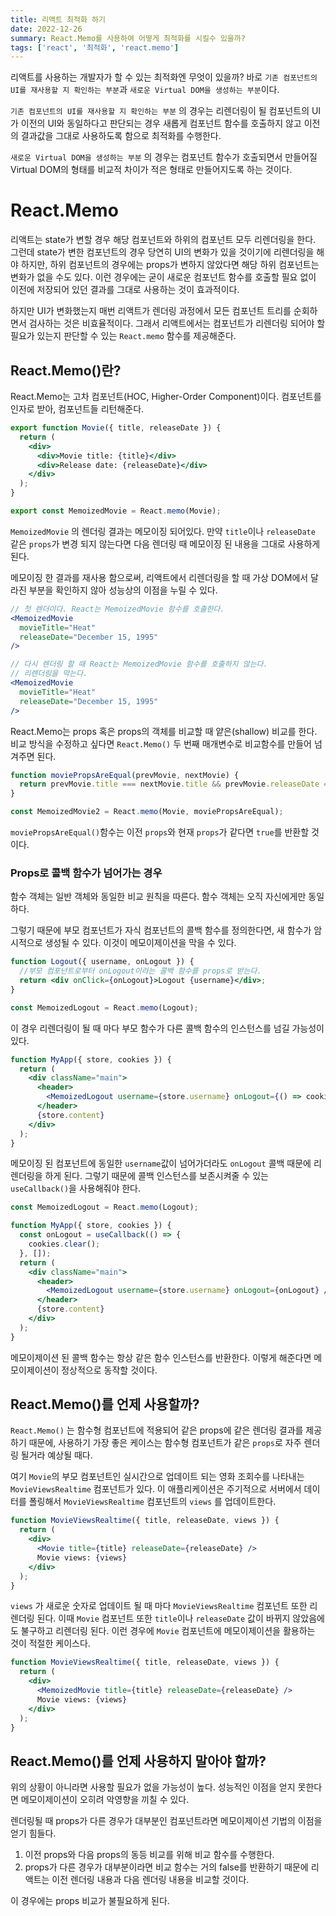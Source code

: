 ```yaml
---
title: 리액트 최적화 하기
date: 2022-12-26
summary: React.Memo를 사용하여 어떻게 최적화를 시킬수 있을까?
tags: ['react', '최적화', 'react.memo']
---
```


리액트를 사용하는 개발자가 할 수 있는 최적화엔 무엇이 있을까? 바로 `기존 컴포넌트의 UI를 재사용할 지 확인하는 부분`과 `새로운 Virtual DOM을 생성하는 부분`이다.

`기존 컴포넌트의 UI를 재사용할 지 확인하는 부분` 의 경우는 리렌더링이 될 컴포넌트의 UI가 이전의 UI와 동일하다고 판단되는 경우 새롭게 컴포넌트 함수를 호출하지 않고 이전의 결과값을 그대로 사용하도록 함으로 최적화를 수행한다.

`새로운 Virtual DOM을 생성하는 부분` 의 경우는 컴포넌트 함수가 호출되면서 만들어질 Virtual DOM의 형태를 비교적 차이가 적은 형태로 만들어지도록 하는 것이다.

# React.Memo

리액트는 state가 변할 경우 해당 컴포넌트와 하위의 컴포넌트 모두 리렌더링을 한다. 그런데 state가 변한 컴포넌트의 경우 당연히 UI의 변화가 있을 것이기에 리렌더링을 해야 하지만, 하위 컴포넌트의 경우에는 props가 변하지 않았다면 해당 하위 컴포넌트는 변화가 없을 수도 있다. 이런 경우에는 굳이 새로운 컴포넌트 함수를 호출할 필요 없이 이전에 저장되어 있던 결과를 그대로 사용하는 것이 효과적이다.

하지만 UI가 변화했는지 매번 리액트가 렌더링 과정에서 모든 컴포넌트 트리를 순회하면서 검사하는 것은 비효율적이다. 그래서 리액트에서는 컴포넌트가 리렌더링 되어야 할 필요가 있는지 판단할 수 있는 `React.memo` 함수를 제공해준다.

## React.Memo()란?

React.Memo는 고차 컴포넌트(HOC, Higher-Order Component)이다. 컴포넌트를 인자로 받아, 컴포넌트들 리턴해준다.

```jsx
export function Movie({ title, releaseDate }) {
  return (
    <div>
      <div>Movie title: {title}</div>
      <div>Release date: {releaseDate}</div>
    </div>
  );
}

export const MemoizedMovie = React.memo(Movie);
```

`MemoizedMovie` 의 렌더링 결과는 메모이징 되어있다. 만약 `title`이나 `releaseDate` 같은 `props`가 변경 되지 않는다면 다음 렌더링 때 메모이징 된 내용을 그대로 사용하게 된다.

메모이징 한 결과를 재사용 함으로써, 리액트에서 리렌더링을 할 때 가상 DOM에서 달라진 부분을 확인하지 않아 성능상의 이점을 누릴 수 있다.

```jsx
// 첫 렌더이다. React는 MemoizedMovie 함수를 호출한다.
<MemoizedMovie
  movieTitle="Heat"
  releaseDate="December 15, 1995"
/>

// 다시 렌더링 할 때 React는 MemoizedMovie 함수를 호출하지 않는다.
// 리렌더링을 막는다.
<MemoizedMovie
  movieTitle="Heat"
  releaseDate="December 15, 1995"
/>
```

React.Memo는 props 혹은 props의 객체를 비교할 때 얕은(shallow) 비교를 한다. 비교 방식을 수정하고 싶다면 `React.Memo()` 두 번째 매개변수로 비교함수를 만들어 넘겨주면 된다.

```jsx
function moviePropsAreEqual(prevMovie, nextMovie) {
  return prevMovie.title === nextMovie.title && prevMovie.releaseDate === nextMovie.releaseDate;
}

const MemoizedMovie2 = React.memo(Movie, moviePropsAreEqual);
```

`moviePropsAreEqual()`함수는 이전 `props`와 현재 `props`가 같다면 `true`를 반환할 것이다.

### Props로 콜백 함수가 넘어가는 경우

함수 객체는 일반 객체와 동일한 비교 원칙을 따른다. 함수 객체는 오직 자신에게만 동일하다.

그렇기 때문에 부모 컴포넌트가 자식 컴포넌트의 콜백 함수를 정의한다면, 새 함수가 암시적으로 생성될 수 있다. 이것이 메모이제이션을 막을 수 있다.

```jsx
function Logout({ username, onLogout }) {
  //부모 컴포넌트로부터 onLogout이라는 콜백 함수를 props로 받는다.
  return <div onClick={onLogout}>Logout {username}</div>;
}

const MemoizedLogout = React.memo(Logout);
```

이 경우 리렌더링이 될 때 마다 부모 함수가 다른 콜백 함수의 인스턴스를 넘길 가능성이 있다.

```jsx
function MyApp({ store, cookies }) {
  return (
    <div className="main">
      <header>
        <MemoizedLogout username={store.username} onLogout={() => cookies.clear()} />
      </header>
      {store.content}
    </div>
  );
}
```

메모이징 된 컴포넌트에 동일한 `username`값이 넘어가더라도 `onLogout` 콜백 때문에 리렌더링을 하게 된다. 그렇기 때문에 콜백 인스턴스를 보존시켜줄 수 있는 `useCallback()`을 사용해줘야 한다.

```jsx
const MemoizedLogout = React.memo(Logout);

function MyApp({ store, cookies }) {
  const onLogout = useCallback(() => {
    cookies.clear();
  }, []);
  return (
    <div className="main">
      <header>
        <MemoizedLogout username={store.username} onLogout={onLogout} />
      </header>
      {store.content}
    </div>
  );
}
```

메모이제이션 된 콜백 함수는 항상 같은 함수 인스턴스를 반환한다. 이렇게 해준다면 메모이제이션이 정상적으로 동작할 것이다.

## React.Memo()를 언제 사용할까?

`React.Memo()` 는 함수형 컴포넌트에 적용되어 같은 props에 같은 렌더링 결과를 제공하기 때문에, 사용하기 가장 좋은 케이스는 함수형 컴포넌트가 같은 `props`로 자주 렌더링 될거라 예상될 때다.

여기 `Movie`의 부모 컴포넌트인 실시간으로 업데이트 되는 영화 조회수를 나타내는 `MovieViewsRealtime` 컴포넌트가 있다. 이 애플리케이션은 주기적으로 서버에서 데이터를 폴링해서 `MovieViewsRealtime` 컴포넌트의 `views` 를 업데이트한다.

```jsx
function MovieViewsRealtime({ title, releaseDate, views }) {
  return (
    <div>
      <Movie title={title} releaseDate={releaseDate} />
      Movie views: {views}
    </div>
  );
}
```

`views` 가 새로운 숫자로 업데이트 될 때 마다 `MovieViewsRealtime` 컴포넌트 또한 리렌더링 된다. 이때 `Movie` 컴포넌트 또한 `title`이나 `releaseDate` 값이 바뀌지 않았음에도 불구하고 리렌더링 된다. 이런 경우에 `Movie` 컴포넌트에 메모이제이션을 활용하는 것이 적절한 케이스다.

```jsx
function MovieViewsRealtime({ title, releaseDate, views }) {
  return (
    <div>
      <MemoizedMovie title={title} releaseDate={releaseDate} />
      Movie views: {views}
    </div>
  );
}
```

## React.Memo()를 언제 사용하지 말아야 할까?

위의 상황이 아니라면 사용할 필요가 없을 가능성이 높다. 성능적인 이점을 얻지 못한다면 메모이제이션이 오히려 악영향을 끼칠 수 있다.

렌더링될 때 props가 다른 경우가 대부분인 컴포넌트라면 메모이제이션 기법의 이점을 얻기 힘들다.

1. 이전 props와 다음 props의 동등 비교를 위해 비교 함수를 수행한다.
2. props가 다른 경우가 대부분이라면 비교 함수는 거의 false를 반환하기 때문에 리액트는 이전 렌더링 내용과 다음 렌더링 내용을 비교할 것이다.

이 경우에는 props 비교가 불필요하게 된다.
